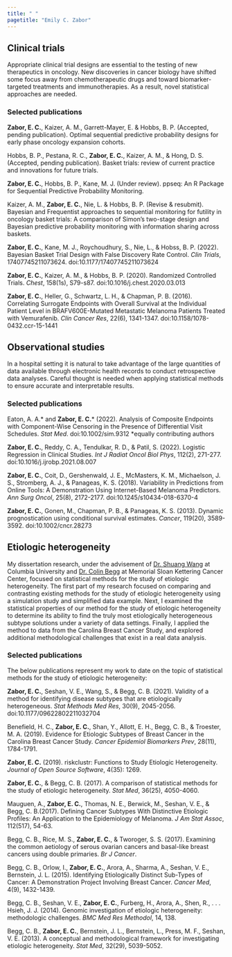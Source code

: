 ---
title: " "
pagetitle: "Emily C. Zabor"
---

<link rel="stylesheet" href="styles.css" type="text/css">
<link rel="stylesheet" href="academicicons/css/academicons.min.css"/>

## Clinical trials

Appropriate clinical trial designs are essential to the testing of new therapeutics in oncology. New discoveries in cancer biology have shifted some focus away from chemotherapeutic drugs and toward biomarker-targeted treatments and immunotherapies. As a result, novel statistical approaches are needed.

### Selected publications

**Zabor, E. C.**, Kaizer, A. M., Garrett-Mayer, E. & Hobbs, B. P. (Accepted, pending publication). Optimal
sequential predictive probability designs for early phase oncology expansion cohorts.

Hobbs, B. P., Pestana, R. C., **Zabor, E. C.**, Kaizer, A. M., & Hong, D. S. (Accepted, pending publication). Basket trials: review of current practice and innovations for future trials.

**Zabor, E. C.**, Hobbs, B. P., Kane, M. J. (Under review). ppseq: An R Package for Sequential Predictive Probability Monitoring.

Kaizer, A. M., **Zabor, E. C.**, Nie, L. & Hobbs, B. P. (Revise & resubmit). Bayesian and
Frequentist approaches to sequential monitoring for futility in oncology basket trials: A
comparison of Simon’s two-stage design and Bayesian predictive probability monitoring with
information sharing across baskets.

**Zabor, E. C.**, Kane, M. J., Roychoudhury, S., Nie, L., & Hobss, B. P. (2022).
Bayesian Basket Trial Design with False Discovery Rate Control. *Clin Trials*, 17407745211073624. doi:10.1177/17407745211073624

**Zabor, E. C.**, Kaizer, A. M., & Hobbs, B. P. (2020). Randomized Controlled Trials. *Chest*, 158(1s), S79-s87. doi:10.1016/j.chest.2020.03.013

**Zabor, E. C.**, Heller, G., Schwartz, L. H., & Chapman, P. B. (2016). Correlating Surrogate Endpoints with Overall Survival at the Individual Patient Level in BRAFV600E-Mutated Metastatic Melanoma Patients Treated with Vemurafenib. *Clin Cancer Res*, 22(6), 1341-1347. doi:10.1158/1078-0432.ccr-15-1441


## Observational studies

In a hospital setting it is natural to take advantage of the large quantities of data available through electronic health records to conduct retrospective data analyses. Careful thought is needed when applying statistical methods to ensure accurate and interpretable results.

### Selected publications

Eaton, A. A.* and **Zabor, E. C.*** (2022). Analysis of Composite Endpoints with Component-Wise Censoring in the Presence of Differential Visit Schedules. *Stat Med*. doi:10.1002/sim.9312
*equally contributing authors


**Zabor, E. C.**, Reddy, C. A., Tendulkar, R. D., & Patil, S. (2022). Logistic Regression in Clinical Studies. *Int J Radiat Oncol Biol Phys*, 112(2), 271-277. doi:10.1016/j.ijrobp.2021.08.007

**Zabor, E. C.**, Coit, D., Gershenwald, J. E., McMasters, K. M., Michaelson, J. S., Stromberg, A. J., & Panageas, K. S. (2018). Variability in Predictions from Online Tools: A Demonstration Using Internet-Based Melanoma Predictors. *Ann Surg Oncol*, 25(8), 2172-2177. doi:10.1245/s10434-018-6370-4

**Zabor, E. C.**, Gonen, M., Chapman, P. B., & Panageas, K. S. (2013). Dynamic prognostication using conditional survival estimates. *Cancer*, 119(20), 3589-3592. doi:10.1002/cncr.28273


## Etiologic heterogeneity

My dissertation research, under the advisement of [Dr. Shuang Wang](https://www.mailman.columbia.edu/people/our-faculty/sw2206) at Columbia University and [Dr. Colin Begg](https://www.mskcc.org/profile/colin-begg) at Memorial Sloan Kettering Cancer Center, focused on statistical methods for the study of etiologic heterogeneity. The first part of my research focused on comparing and contrasting existing methods for the study of etiologic heterogeneity using a simulation study and simplified data example. Next, I examined the statistical properties of our method for the study of etiologic heterogeneity to determine its ability to find the truly most etiologically heterogeneous subtype solutions under a variety of data settings. Finally, I applied the method to data from the Carolina Breast Cancer Study, and explored additional methodological challenges that exist in a real data analysis.

### Selected publications

The below publications represent my work to date on the topic of statistical methods for the study of etiologic heterogeneity:

**Zabor, E. C.**, Seshan, V. E., Wang, S., & Begg, C. B. (2021). Validity of a method for
identifying disease subtypes that are etiologically heterogeneous. *Stat Methods Med Res*, 30(9), 2045-2056. doi:10.1177/09622802211032704

Benefield, H. C., **Zabor, E. C.**, Shan, Y., Allott, E. H., Begg, C. B., & Troester, M. A. (2019). Evidence for Etiologic Subtypes of Breast Cancer in the Carolina Breast Cancer Study. *Cancer Epidemiol Biomarkers Prev*, 28(11), 1784-1791. 

**Zabor, E. C.** (2019). riskclustr: Functions to Study Etiologic Heterogeneity. *Journal of Open Source Software*, 4(35): 1269.

**Zabor, E. C.**, & Begg, C. B. (2017). A comparison of statistical methods for the study of etiologic heterogeneity. *Stat Med*, 36(25), 4050-4060.

Mauguen, A., **Zabor, E. C.**, Thomas, N. E., Berwick, M., Seshan, V. E., & Begg, C. B.(2017). Defining Cancer Subtypes With Distinctive Etiologic Profiles: An Application to the Epidemiology of Melanoma. *J Am Stat Assoc*, 112(517), 54-63.

Begg, C. B., Rice, M. S., **Zabor, E. C.**, & Tworoger, S. S. (2017). Examining the common aetiology of serous ovarian cancers and basal-like breast cancers using double primaries. *Br J Cancer*.

Begg, C. B., Orlow, I., **Zabor, E. C.**, Arora, A., Sharma, A., Seshan, V. E., Bernstein, J. L. (2015). Identifying Etiologically Distinct Sub-Types of Cancer: A Demonstration Project Involving Breast Cancer. *Cancer Med*, 4(9), 1432-1439.

Begg, C. B., Seshan, V. E., **Zabor, E. C.**, Furberg, H., Arora, A., Shen, R., . . . Hsieh, J. J. (2014). Genomic investigation of etiologic heterogeneity: methodologic challenges. *BMC Med Res Methodol*, 14, 138.

Begg, C. B., **Zabor, E. C.**, Bernstein, J. L., Bernstein, L., Press, M. F., Seshan, V. E. (2013). A conceptual and methodological framework for investigating etiologic heterogeneity. *Stat Med*, 32(29), 5039-5052.